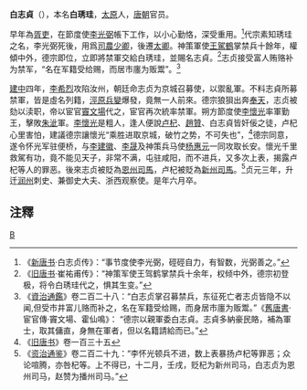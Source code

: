 {{inappropriate tone|time=2019-03-12T15:19:29+00:00}}
'''白志貞'''（{{bd|?||787年|}}），本名'''白琇珪'''，[[太原|太原]]人，[[唐朝|唐朝]]官员。

早年為[[胥吏|胥吏]]，在節度使[[李光弼|李光弼]]帳下工作，以小心勤恪，深受重用。<ref>《[[新唐书|新唐书]]·白志贞传》：“事节度使李光弼，硜硜自力，有智数，光弼善之。”</ref>代宗素知琇珪之名，李光弼死後，用爲[[司農|司農]][[少卿|少卿]]，後遷[[太卿|太卿]]。神策軍使[[王駕鶴|王駕鶴]]掌禁兵十餘年，權傾中外，德宗即位，立即將禁軍交給白琇珪，並賜名志貞。<ref>《[[旧唐书|旧唐书]]·崔祐甫传》：“神策军使王驾鹤掌禁兵十余年，权倾中外，德宗初登极，将令白琇珪代之，惧其生变。”</ref>志贞接受富人贿赂补为禁军，“名在军籍受给赐，而居市廛为贩鬻”。<ref>《[[資治通鑑|資治通鑑]]》卷二百二十八：“白志贞掌召募禁兵，东征死亡者志贞皆隐不以闻,但受市井富儿赂而补之，名在军籍受给赐，而身居市廛为贩鬻。”《[[舊唐書|舊唐書]]·宦官傳·竇文場、霍仙鳴》： “德宗以親軍委白志貞。志貞多納豪民賂，補為軍士，取其傭直，身無在軍者，但以名籍請給而已。”</ref>

[[建中|建中]]四年，[[李希烈|李希烈]]攻陷汝州，朝廷命志贞为京城召募使，以禦亂軍。不料志貞所募禁軍，皆是虛名列籍，[[涇原兵變|涇原兵變]]爆發，竟無一人前來。德宗狼狽出奔[[奉天|奉天]]，志贞被劾以渎职，帝以宦官[[竇文場|竇文場]]代之，宦官再次統率禁軍。朔方節度使[[李懷光|李懷光]]率軍勤王，擊敗[[朱泚|朱泚]]軍。[[李懷光|李懷光]]是粗人，逢人便說[[卢杞|卢杞]]、[[趙贊|趙贊]]、白志貞皆奸佞之徒，卢杞心里害怕，建議德宗讓懷光“乘胜进取京城，破竹之势，不可失也”，<ref>《[[旧唐书|旧唐书]]》卷一百三十五</ref>德宗同意，遂令怀光军驻便桥，与[[李建徽|李建徽]]、[[李晟|李晟]]及神策兵马使[[杨惠元|杨惠元]]一同攻取长安。懷光千里救駕有功，竟不能见天子，非常不满，屯驻咸阳，而不进兵，又多次上表，揭露卢杞等人的罪恶。後來志贞被貶為[[恩州|恩州]][[司馬|司馬]]，卢杞被貶為[[新州|新州]][[司馬|司馬]]。<ref>《[[资治通鉴|资治通鉴]]》卷二百二十九：“李怀光顿兵不进，数上表暴扬卢杞等罪恶；众论喧腾，亦咎杞等。上不得已，十二月，壬戌，贬杞为新州司马，白志贞为恩州司马，赵赞为播州司马。”</ref>贞元三年，升迁[[润州|润州]]刺史、兼御史大夫、浙西观察使。是年六月卒。

==注釋==
{{reflist|2}}
[[category:唐朝官員|B]]